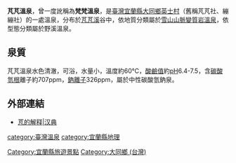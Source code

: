 {{Unreferenced|time=2022-05-04T11:51:19+00:00}}
{{coord|24.616122|N|121.523395|E|format=dms|display=title|scale:100000}}

'''芃芃溫泉'''，曾一度訛稱為'''梵梵溫泉'''，是[[臺灣|臺灣]][[宜蘭縣|宜蘭縣]][[大同鄉_(臺灣)|大同鄉]][[英士村|英士村]]（舊稱芃芃社、繃繃社）的一處溫泉，分布於[[芃芃溪|芃芃溪]]谷中，依地質分類屬於[[雪山山脈|雪山山脈]][[變質岩|變質岩]][[溫泉|溫泉]]，依型態分類屬於野溪溫泉。

==泉質==
芃芃溫泉水色清澈，可浴，水量小，溫度約60℃，[[酸鹼值|酸鹼值]]約[[pH|pH]]6.4-7.5，含[[碳酸氫根|碳酸氫根]]離子約707ppm，[[鈉離子|鈉離子]]326ppm，屬於中性碳酸氫鈉泉。

==外部連結==
*[http://www.zdic.net/z/22/js/8283.htm 芃的解释|汉典] {{Wayback|url=http://www.zdic.net/z/22/js/8283.htm |date=20161110065143 }}

{{溫泉小作品}}
{{台灣溫泉}}

[[category:臺灣溫泉|category:臺灣溫泉]]
[[category:宜蘭縣地理|category:宜蘭縣地理]]
[[Category:宜蘭縣旅遊景點|Category:宜蘭縣旅遊景點]]
[[Category:大同鄉_(台灣)|Category:大同鄉 (台灣)]]